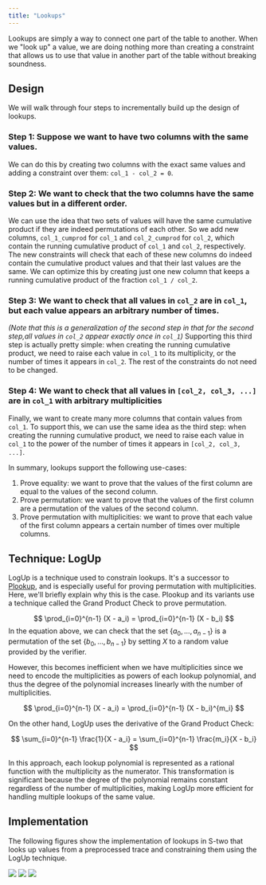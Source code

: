 ```yaml
---
title: "Lookups"
---
```


Lookups are simply a way to connect one part of the table to another.
When we "look up" a value, we are doing nothing more than creating a constraint that allows us to use that value in another part of the table without breaking soundness.

## Design

We will walk through four steps to incrementally build up the design of lookups.
### Step 1: Suppose we want to have two columns with the same values.

We can do this by creating two columns with the exact same values and adding a constraint over them: `col_1 - col_2 = 0`.

### Step 2: We want to check that the two columns have the same values but in a different order.
We can use the idea that two sets of values will have the same cumulative product if they are indeed permutations of each other.
So we add new columns, `col_1_cumprod` for `col_1` and `col_2_cumprod` for `col_2`, which contain the running cumulative product of `col_1` and `col_2`, respectively.
The new constraints will check that each of these new columns do indeed contain the cumulative product values and that their last values are the same.
We can optimize this by creating just one new column that keeps a running cumulative product of the fraction `col_1 / col_2`.

### Step 3: We want to check that all values in `col_2` are in `col_1`, but each value appears an arbitrary number of times.

_(Note that this is a generalization of the second step in that for the second step,all values in `col_2` appear exactly once in `col_1`)_
Supporting this third step is actually pretty simple: when creating the running cumulative product, we need to raise each value in `col_1` to its multiplicity, or the number of times it appears in `col_2`.
The rest of the constraints do not need to be changed.

### Step 4: We want to check that all values in `[col_2, col_3, ...]` are in `col_1` with arbitrary multiplicities

Finally, we want to create many more columns that contain values from `col_1`.
To support this, we can use the same idea as the third step: when creating the running cumulative product, we need to raise each value in `col_1` to the power of the number of times it appears in `[col_2, col_3, ...]`.

<Note>
In summary, lookups support the following use-cases:

1. Prove equality: we want to prove that the values of the first column are equal to the values of the second column.
2. Prove permutation: we want to prove that the values of the first column are a permutation of the values of the second column.
3. Prove permutation with multiplicities: we want to prove that each value of the first column appears a certain number of times over multiple columns.
</Note>

## Technique: LogUp

LogUp is a technique used to constrain lookups.
It's a successor to [Plookup](https://eprint.iacr.org/2020/315), and is especially useful for proving permutation with multiplicities.
Here, we'll briefly explain why this is the case.
Plookup and its variants use a technique called the Grand Product Check to prove permutation.

$$
\prod_{i=0}^{n-1} (X - a_i) = \prod_{i=0}^{n-1} (X - b_i)
$$
In the equation above, we can check that the set $\{a_0,...,a_{n-1}\}$ is a permutation of the set $\{b_0,...,b_{n-1}\}$ by setting $X$ to a random value provided by the verifier.

However, this becomes inefficient when we have multiplicities since we need to encode the multiplicities as powers of each lookup polynomial, and thus the degree of the polynomial increases linearly with the number of multiplicities.

$$
\prod_{i=0}^{n-1} (X - a_i) = \prod_{i=0}^{n-1} (X - b_i)^{m_i}
$$

On the other hand, LogUp uses the derivative of the Grand Product Check:

$$
\sum_{i=0}^{n-1} \frac{1}{X - a_i} = \sum_{i=0}^{n-1} \frac{m_i}{X - b_i}
$$

In this approach, each lookup polynomial is represented as a rational function with the multiplicity as the numerator.
This transformation is significant because the degree of the polynomial remains constant regardless of the number of multiplicities, making LogUp more efficient for handling multiple lookups of the same value.

## Implementation
The following figures show the implementation of lookups in S-two that looks up values from a preprocessed trace and constraining them using the LogUp technique.

<Frame caption="Figure 1: Create trace columns that look up values from a preprocessed trace">
  <img src="/learn/s-two/how-it-works/lookups-1.png" />
</Frame>

<Frame caption="Figure 2: Add a multiplicity column">
  <img src="/learn/s-two/how-it-works/lookups-2.png" />
</Frame>
<Frame caption="Figure 3: Create LogUp columns">
  <img src="/learn/s-two/how-it-works/lookups-3.png" />
</Frame>

